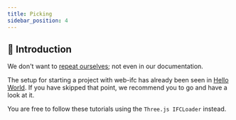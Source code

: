 ```yaml
---
title: Picking
sidebar_position: 4
---
```


## 🤏 Introduction

We don't want to <a href="https://en.wikipedia.org/wiki/Don%27t_repeat_yourself">repeat ourselves</a>; not even in our documentation.

The setup for starting a project with web-ifc has already been seen in <a target="_self" href="https://ifcjs.github.io/info/docs/Hello%20world">Hello World</a>. If you have skipped that point, we recommend you to go and have a look at it.

You are free to follow these tutorials using the `Three.js IFCLoader` instead.
